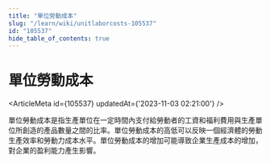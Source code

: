```yaml
---
title: "單位勞動成本"
slug: "/learn/wiki/unitlaborcosts-105537"
id: "105537"
hide_table_of_contents: true
---
```



# 單位勞動成本

<ArticleMeta id={105537} updatedAt={'2023-11-03 02:21:00'} />
<div className='border-solid border-b border-t-0 my-4 border-[var(--ifm-color-gray-300)]' />

單位勞動成本是指生產單位在一定時間內支付給勞動者的工資和福利費用與生產單位所創造的產品數量之間的比率。單位勞動成本的高低可以反映一個經濟體的勞動生產效率和勞動力成本水平。單位勞動成本的增加可能導致企業生產成本的增加，對企業的盈利能力產生影響。
